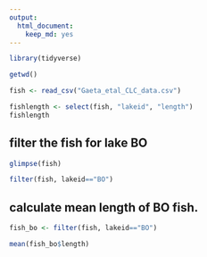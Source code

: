 ```yaml
---
output: 
  html_document: 
    keep_md: yes
---
```


```r
library(tidyverse)
```

```r
getwd()
```

```r
fish <- read_csv("Gaeta_etal_CLC_data.csv")
```
```r
fishlength <- select(fish, "lakeid", "length")
fishlength
```
## filter the fish for lake BO
```r
glimpse(fish)
```
```r
filter(fish, lakeid=="BO")
```
## calculate mean length of BO fish.
```r
fish_bo <- filter(fish, lakeid=="BO")
```

```r
mean(fish_bo$length)
```

